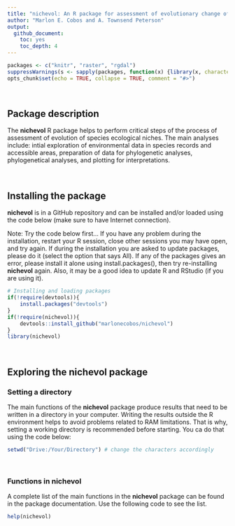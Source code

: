 ```yaml
---
title: "nichevol: An R package for assessment of evolutionary change of ecological niches"
author: "Marlon E. Cobos and A. Townsend Peterson"
output:
  github_document:
    toc: yes
    toc_depth: 4
---
```


```r
packages <- c("knitr", "raster", "rgdal")
suppressWarnings(s <- sapply(packages, function(x) {library(x, character.only = T)}))
opts_chunk$set(echo = TRUE, collapse = TRUE, comment = "#>")
```

<br>

## Package description

The **nichevol** R package helps to perform critical steps of the process of assessment of evolution of species ecological niches. The main analyses include: intial exploration of environmental data in species records and accessible areas, preparation of data for phylogenetic analyses, phylogenetical analyses, and plotting for interpretations.

<br>

## Installing the package

**nichevol** is in a GitHub repository and can be installed and/or loaded using the code below (make sure to have Internet connection). 

Note: Try the code below first... If you have any problem during the installation, restart your R session, close other sessions you may have open, and try again. If during the installation you are asked to update packages, please do it (select the option that says All). If any of the packages gives an error, please install it alone using install.packages(), then try re-installing **nichevol** again. Also, it may be a good idea to update R and RStudio (if you are using it).

```r
# Installing and loading packages
if(!require(devtools)){
    install.packages("devtools")
}
if(!require(nichevol)){
    devtools::install_github("marlonecobos/nichevol")
}
library(nichevol)
```

<br>

## Exploring the nichevol package

### Setting a directory

The main functions of the **nichevol** package produce results that need to be written in a directory in your computer. Writing the results outside the R environment helps to avoid problems related to RAM limitations. That is why, setting a working directory is recommended before starting. You ca do that using the code below:

```r
setwd("Drive:/Your/Directory") # change the characters accordingly
```

<br>

### Functions in nichevol

A complete list of the main functions in the **nichevol** package can be found in the package documentation. Use the following code to see the list.

```r
help(nichevol)
```
